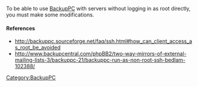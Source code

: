 To be able to use [[BackupPC]] with servers without logging in as root directly, you must make some modifications.



==== References ====
* http://backuppc.sourceforge.net/faq/ssh.html#how_can_client_access_as_root_be_avoided
* http://www.backupcentral.com/phpBB2/two-way-mirrors-of-external-mailing-lists-3/backuppc-21/backuppc-run-as-non-root-ssh-bedlam-102388/

[[Category:BackupPC]]